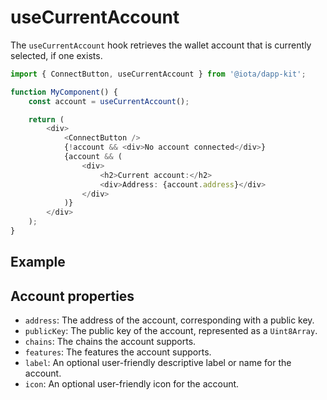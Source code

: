
# useCurrentAccount

The `useCurrentAccount` hook retrieves the wallet account that is currently selected, if one exists.

```ts
import { ConnectButton, useCurrentAccount } from '@iota/dapp-kit';

function MyComponent() {
	const account = useCurrentAccount();

	return (
		<div>
			<ConnectButton />
			{!account && <div>No account connected</div>}
			{account && (
				<div>
					<h2>Current account:</h2>
					<div>Address: {account.address}</div>
				</div>
			)}
		</div>
	);
}
```

## Example

<UseCurrentAccountExample />

## Account properties

-   `address`: The address of the account, corresponding with a public key.
-   `publicKey`: The public key of the account, represented as a `Uint8Array`.
-   `chains`: The chains the account supports.
-   `features`: The features the account supports.
-   `label`: An optional user-friendly descriptive label or name for the account.
-   `icon`: An optional user-friendly icon for the account.

